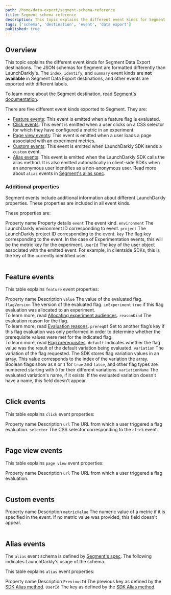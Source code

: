 ```yaml
---
path: /home/data-export/segment-schema-reference
title: Segment schema reference
description: This topic explains the different event kinds for Segment Data Export destinations.
tags: ['schema', 'destination', 'event', 'data export']
published: true
---
```


## Overview

This topic explains the different event kinds for Segment Data Export destinations. The JSON schemas for Segment are formatted differently than LaunchDarkly's. The `index`, `identify`, and `summary` event kinds are **not available** in Segment Data Export destinations, and other events are exported with different labels.

To learn more about the Segment destination, read [Segment's documentation](https://docs.Segment.com/).

There are five different event kinds exported to Segment. They are:

* [Feature events](#feature-events): This event is emitted when a feature flag is evaluated.
* [Click events](#click-events): This event is emitted when a user clicks on a CSS selector for which they have configured a metric in an experiment.
* [Page view events](#page-view-events): This event is emitted when a user loads a page associated with an experiment metrics.
* [Custom events](#custom-events): This event is emitted when LaunchDarkly SDK sends a `custom` event.
* [Alias events](#alias-events): This event is emitted when the LaunchDarkly SDK calls the alias method. It is also emitted automatically in client-side SDKs when an anonymous user identifies as a non-anonymous user. Read more about `alias` events in [Segment's alias spec](https://segment.com/docs/connections/spec/alias/).

### Additional properties

Segment events include additional information about different LaunchDarkly properties. These properties are included in all event kinds.

These properties are:

<Table>
  <TableHeader>
    <TableHeadCell>Property name</TableHeadCell>
    <TableHeadCell>Property details</TableHeadCell>
  </TableHeader>
  <TableBody>
    <TableRow>
      <TableCell><code>event</code></TableCell>
      <TableCell>The event kind.</TableCell>
    </TableRow>
    <TableRow>
      <TableCell><code>environment</code></TableCell>
      <TableCell>The LaunchDarkly environment ID corresponding to event.</TableCell>
    </TableRow>
    <TableRow>
      <TableCell><code>project</code></TableCell>
      <TableCell>The LaunchDarkly project ID corresponding to the event.</TableCell>
    </TableRow>
    <TableRow>
      <TableCell><code>key</code></TableCell>
      <TableCell>The flag key corresponding to the event. In the case of Experimentation events, this will be the metric key for the experiment.</TableCell>
    </TableRow>
    <TableRow>
      <TableCell><code>UserId</code></TableCell>
      <TableCell>The key of the user object associated with the emitted event.
      For example, in clientside SDKs, this is the key of the currently
      identified user.</TableCell>
    </TableRow>
   </TableBody>
</Table>

## Feature events

This table explains `feature` event properties:

<Table>
  <TableHeader>
    <TableHeadCell>Property name</TableHeadCell>
    <TableHeadCell>Description</TableHeadCell>
  </TableHeader>
  <TableBody>
    <TableRow>
      <TableCell><code>value</code></TableCell>
      <TableCell>The value of the evaluated flag.</TableCell>
    </TableRow>
    <TableRow>
      <TableCell><code>flagVersion</code></TableCell>
      <TableCell>The version of the evaluated flag.</TableCell>
    </TableRow>
    <TableRow>
      <TableCell><code>inExperiment</code></TableCell>
      <TableCell><code>true</code> if this flag evaluation was allocated to an experiment. <br/> To learn more, read <a href="/home/creating-experiments/allocation">Allocating experiment audiences</a>.
      </TableCell>
    </TableRow>
    <TableRow>
      <TableCell><code>reasonKind</code></TableCell>
      <TableCell>The evaluation reason for the flag. <br/>
To learn more, read <a href="/sdk/concepts/evaluation-reasons">Evaluation reasons</a>.
      </TableCell>
    </TableRow>
    <TableRow>
      <TableCell><code>prereqOf</code></TableCell>
      <TableCell>Set to another flag’s key if this flag evaluation was only performed in order to determine whether the prerequisite values were met for the indicated flag. <br/> To learn more, read <a href="/home/flags/prerequisites">Flag prerequisites</a>.
</TableCell>
    </TableRow>
    <TableRow>
      <TableCell><code>default</code></TableCell>
      <TableCell>Indicates whether the flag value was the result of the default variation being evaluated.</TableCell>
    </TableRow>
    <TableRow>
      <TableCell><code>variation</code></TableCell>
      <TableCell>The variation of the flag requested. The SDK stores flag variation values in an array. This value corresponds to the index of the variation the array. Boolean flags show as <code>0</code> or <code>1</code> for <code>true</code> and <code>false</code>, and other flag types are numbered starting with <code>0</code> for their different variations.</TableCell>
    </TableRow>
        <TableRow>
      <TableCell><code>variationName</code></TableCell>
      <TableCell>The evaluated variation's name, if it exists. If the evaluated variation doesn't have a name, this field doesn't appear.</TableCell>
    </TableRow>
   </TableBody>
</Table>


## Click events

This table explains `click` event properties:

<Table>
  <TableHeader>
    <TableHeadCell>Property name</TableHeadCell>
    <TableHeadCell>Description</TableHeadCell>
  </TableHeader>
  <TableBody>
    <TableRow>
      <TableCell><code>url</code></TableCell>
      <TableCell>The URL from which a user triggered a flag evaluation.</TableCell>
    </TableRow>
    <TableRow>
      <TableCell><code>selector</code></TableCell>
      <TableCell>The CSS selector corresponding to the <code>click</code> event.</TableCell>
    </TableRow>
   </TableBody>
</Table>

## Page view events

This table explains `page view` event properties:

<Table>
  <TableHeader>
    <TableHeadCell>Property name</TableHeadCell>
    <TableHeadCell>Description</TableHeadCell>
  </TableHeader>
  <TableBody>
    <TableRow>
      <TableCell><code>url</code></TableCell>
      <TableCell>The URL from which a user triggered a flag evaluation.</TableCell>
    </TableRow>
   </TableBody>
</Table>

## Custom events

<Table>
  <TableHeader>
    <TableHeadCell>Property name</TableHeadCell>
    <TableHeadCell>Description</TableHeadCell>
  </TableHeader>
  <TableBody>
    <TableRow>
      <TableCell><code>metricValue</code></TableCell>
      <TableCell>The numeric value of a metric if it is specified in the event.
      If no metric value was provided, this field doesn't appear.</TableCell>
    </TableRow>
   </TableBody>
</Table>

## Alias events

The `alias` event schema is defined by [Segment's spec](https://segment.com/docs/connections/spec/alias/). The following indicates LaunchDarkly's usage of the schema.

This table explains `alias` event properties:

<Table>
  <TableHeader>
    <TableHeadCell>Property name</TableHeadCell>
    <TableHeadCell>Description</TableHeadCell>
  </TableHeader>
  <TableBody>
    <TableRow>
      <TableCell><code>PreviousId</code></TableCell>
      <TableCell>The previous key as defined by the <a
      href="/sdk/concepts/contributors-guide#alias-events">SDK Alias method</a>.</TableCell>
    </TableRow>
    <TableRow>
      <TableCell><code>UserId</code></TableCell>
      <TableCell>The key as defined by the <a
      href="/sdk/concepts/contributors-guide#alias-events">SDK Alias method</a>.</TableCell>
    </TableRow>
   </TableBody>
</Table>
